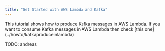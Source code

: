 ```yaml
---
title: "Get Started with AWS Lambda and Kafka"
---
```


<Note>
    This tutorial shows how to produce Kafka messages in AWS Lambda. If you want
    to consume Kafka messages in AWS Lambda then check [this
    one](../howto/kafkaproduceinlambda)
</Note>

TODO: andreas

<Snippet file="kafka/awslambda.mdx" />
